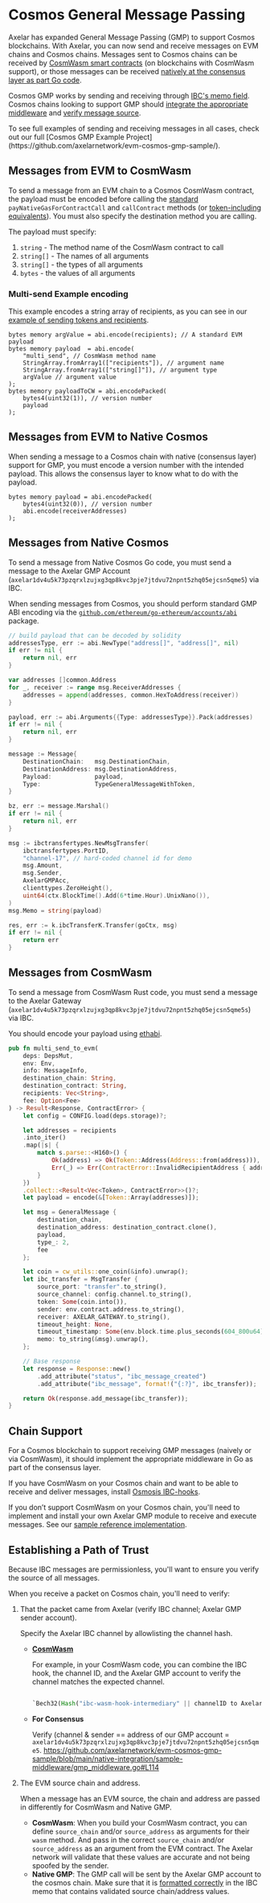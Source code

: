 
# Cosmos General Message Passing

Axelar has expanded General Message Passing (GMP) to support Cosmos blockchains. With Axelar, you can now send and receive messages on EVM chains and Cosmos chains. Messages sent to Cosmos chains can be received by [CosmWasm smart contracts](https://github.com/axelarnetwork/evm-cosmos-gmp-sample/tree/main/cosmwasm-integration/) (on blockchains with CosmWasm support), or those messages can be received [natively at the consensus layer as part Go code](https://github.com/axelarnetwork/evm-cosmos-gmp-sample/tree/main/native-integration).

Cosmos GMP works by sending and receiving through [IBC's memo field](https://medium.com/the-interchain-foundation/moving-beyond-simple-token-transfers-d42b2b1dc29b). Cosmos chains looking to support GMP should [integrate the appropriate middleware](#chain-support) and [verify message source](#establishing-a-path-of-trust).

<Callout emoji="💡">
  To see full examples of sending and receiving messages in all cases, check out
  our full [Cosmos GMP Example
  Project](https://github.com/axelarnetwork/evm-cosmos-gmp-sample/).
</Callout>

## Messages from EVM to CosmWasm

To send a message from an EVM chain to a Cosmos CosmWasm contract, the payload must be encoded before calling the [standard](/dev/general-message-passing/gmp-messages) `payNativeGasForContractCall` and `callContract` methods (or [token-including equivalents](/dev/general-message-passing/gmp-tokens-with-messages)). You must also specify the destination method you are calling.

The payload must specify:

1. `string` - The method name of the CosmWasm contract to call
1. `string[]` - The names of all arguments
1. `string[]` - the types of all arguments
1. `bytes` - the values of all arguments

### Multi-send Example encoding

This example encodes a string array of recipients, as you can see in our [example of sending tokens and recipients](https://github.com/axelarnetwork/axelar-examples/blob/main/examples/evm/call-contract-with-token/DistributionExecutable.sol).

```solidity
bytes memory argValue = abi.encode(recipients); // A standard EVM payload
bytes memory payload  = abi.encode(
    "multi_send", // CosmWasm method name
    StringArray.fromArray1(["recipients"]), // argument name
    StringArray.fromArray1(["string[]"]), // argument type
    argValue // argument value
);
bytes memory payloadToCW = abi.encodePacked(
    bytes4(uint32(1)), // version number
    payload
);
```

## Messages from EVM to Native Cosmos

When sending a message to a Cosmos chain with native (consensus layer) support for GMP, you must encode a version number with the intended payload. This allows the consensus layer to know what to do with the payload.

```solidity
bytes memory payload = abi.encodePacked(
    bytes4(uint32(0)), // version number
    abi.encode(receiverAddresses)
);
```

## Messages from Native Cosmos

To send a message from Native Cosmos Go code, you must send a message to the Axelar GMP Account (`axelar1dv4u5k73pzqrxlzujxg3qp8kvc3pje7jtdvu72npnt5zhq05ejcsn5qme5`) via IBC.

When sending messages from Cosmos, you should perform standard GMP ABI encoding via the [`github.com/ethereum/go-ethereum/accounts/abi`](https://github.com/ethereum/go-ethereum/tree/master/accounts/abi) package.

```go
// build payload that can be decoded by solidity
addressesType, err := abi.NewType("address[]", "address[]", nil)
if err != nil {
    return nil, err
}

var addresses []common.Address
for _, receiver := range msg.ReceiverAddresses {
    addresses = append(addresses, common.HexToAddress(receiver))
}

payload, err := abi.Arguments{{Type: addressesType}}.Pack(addresses)
if err != nil {
    return nil, err
}

message := Message{
    DestinationChain:   msg.DestinationChain,
    DestinationAddress: msg.DestinationAddress,
    Payload:            payload,
    Type:               TypeGeneralMessageWithToken,
}

bz, err := message.Marshal()
if err != nil {
    return nil, err
}

msg := ibctransfertypes.NewMsgTransfer(
    ibctransfertypes.PortID,
    "channel-17", // hard-coded channel id for demo
    msg.Amount,
    msg.Sender,
    AxelarGMPAcc,
    clienttypes.ZeroHeight(),
    uint64(ctx.BlockTime().Add(6*time.Hour).UnixNano()),
)
msg.Memo = string(payload)

res, err := k.ibcTransferK.Transfer(goCtx, msg)
if err != nil {
    return err
}
```

## Messages from CosmWasm

To send a message from CosmWasm Rust code, you must send a message to the Axelar Gateway (`axelar1dv4u5k73pzqrxlzujxg3qp8kvc3pje7jtdvu72npnt5zhq05ejcsn5qme5s`) via IBC.

You should encode your payload using [ethabi](https://github.com/rust-ethereum/ethabi).

```rust
pub fn multi_send_to_evm(
    deps: DepsMut,
    env: Env,
    info: MessageInfo,
    destination_chain: String,
    destination_contract: String,
    recipients: Vec<String>,
    fee: Option<Fee>
) -> Result<Response, ContractError> {
    let config = CONFIG.load(deps.storage)?;

    let addresses = recipients
    .into_iter()
    .map(|s| {
        match s.parse::<H160>() {
            Ok(address) => Ok(Token::Address(Address::from(address))),
            Err(_) => Err(ContractError::InvalidRecipientAddress { address: s }),
        }
    })
    .collect::<Result<Vec<Token>, ContractError>>()?;
    let payload = encode(&[Token::Array(addresses)]);

    let msg = GeneralMessage {
        destination_chain,
        destination_address: destination_contract.clone(),
        payload,
        type_: 2,
        fee
    };

    let coin = cw_utils::one_coin(&info).unwrap();
    let ibc_transfer = MsgTransfer {
        source_port: "transfer".to_string(),
        source_channel: config.channel.to_string(),
        token: Some(coin.into()),
        sender: env.contract.address.to_string(),
        receiver: AXELAR_GATEWAY.to_string(),
        timeout_height: None,
        timeout_timestamp: Some(env.block.time.plus_seconds(604_800u64).nanos()),
        memo: to_string(&msg).unwrap(),
    };

    // Base response
    let response = Response::new()
        .add_attribute("status", "ibc_message_created")
        .add_attribute("ibc_message", format!("{:?}", ibc_transfer));

    return Ok(response.add_message(ibc_transfer));
}
```

## Chain Support

For a Cosmos blockchain to support receiving GMP messages (naively or via CosmWasm), it should implement the appropriate middleware in Go as part of the consensus layer.

If you have CosmWasm on your Cosmos chain and want to be able to receive and deliver messages, install [Osmosis IBC-hooks](https://github.com/osmosis-labs/osmosis/tree/main/x/ibc-hooks).

If you don’t support CosmWasm on your Cosmos chain, you'll need to implement and install your own Axelar GMP module to receive and execute messages. See our [sample reference implementation](https://github.com/axelarnetwork/evm-cosmos-gmp-sample/tree/main/native-integration/sample-middleware).

## Establishing a Path of Trust

Because IBC messages are permissionless, you'll want to ensure you verify the source of all messages.

When you receive a packet on Cosmos chain, you'll need to verify:

1. That the packet came from Axelar (verify IBC channel; Axelar GMP sender account).

   Specify the Axelar IBC channel by allowlisting the channel hash.

   - **[CosmWasm](https://github.com/osmosis-labs/osmosis/blob/main/x/ibc-hooks/README.md#cosmwasm-contract-execution-format)**

     For example, in your CosmWasm code, you can combine the IBC hook, the channel ID, and the Axelar GMP account to verify the channel matches the expected channel.

     ```rust

     `Bech32(Hash("ibc-wasm-hook-intermediary" || channelID to Axelar || Axelar GMP account))` assuming the channel is fixed, which is usually true for mainnet

     ```

   - **For Consensus**

     Verify (channel & sender == address of our GMP account = `axelar1dv4u5k73pzqrxlzujxg3qp8kvc3pje7jtdvu72npnt5zhq05ejcsn5qme5`.
     https://github.com/axelarnetwork/evm-cosmos-gmp-sample/blob/main/native-integration/sample-middleware/gmp_middleware.go#L114

1. The EVM source chain and address.

   When a message has an EVM source, the chain and address are passed in differently for CosmWasm and Native GMP.
   - **CosmWasm**: When you build your CosmWasm contract, you can define `source_chain` and/or `source_address` as arguments for their `wasm` method. And pass in the correct `source_chain` and/or `source_address` as an argument from the EVM contract. The Axelar network will validate that these values are accurate and not being spoofed by the sender.
   - **Native GMP**: The GMP call will be sent by the Axelar GMP account to the cosmos chain. Make sure that it is [formatted correctly](https://github.com/axelarnetwork/axelar-core/blob/main/x/axelarnet/types/evm_translator.go#L55) in the IBC memo that contains validated source chain/address values.
